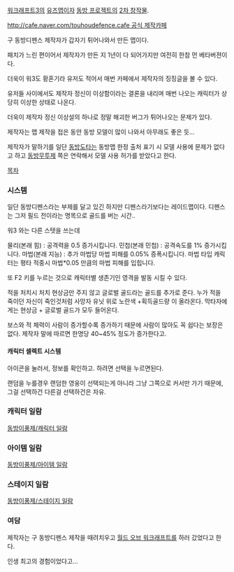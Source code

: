 [[워크래프트3]]의 [[유즈맵]]이자 [[동방 프로젝트]]의 [[2차 창작]]물.

[[http://cafe.naver.com/touhoudefence.cafe 공식 제작카페]]

구 동방디펜스 제작자가 갑자기 튀어나와서 만든 맵이다. 

패치가 느린 편이어서 제작자가 만든 지 1년이 다 되어가지만 여전히 한참 먼 베타버젼이다.

더욱이 워3도 황혼기라 유저도 적어서 매번 카페에서 제작자의 징징글을 볼 수 있다.

유저들 사이에서도 제작자 정신이 이상함이라는 결론을 내리며 매번 나오는 캐릭터가 상당히 이상한 상태로 나온다.

더욱이 제작자 정신 이상설의 하나로 정말 해괴한 버그가 튀어나오는 문제가 있다.

제작자는 맵 제작을 접은 동안 동방 모델이 많이 나와서 아무래도 좋은 듯...

제작자가 말하기를 일단 [[동방도타]]는 동방맵 한정 출처 표기 시 모델 사용에 문제가 없다고 하고 [[동방무투제]] 쪽은 연락해서 모델 사용 허가를 받았다고 한다.

[[목차]]
=== 시스템 ===

일단 동방디펜스라는 부제를 달고 있긴 하지만 디펜스라기보다는 레이드맵이다.
디펜스는 그저 필드 전이라는 명목으로 골드를 버는 시간..

워3 와는 다른 스텟을 쓰는데

물리(본래 힘) : 공격력을 0.5 증가시킵니다.
민첩(본래 민첩) : 공격속도를 1% 증가시킵니다.
마법(본래 지능) : 추가 마법당 마법 피해를 0.05% 증폭시킵니다. 마법 타입 캐릭터는 평타 적중시 마법*0.05 만큼의 마법 피해를 입힙니다.

또 F2 키를 누르는 것으로 캐릭터별 생존기인 영격을 발동 시킬 수 있다.

적을 처치시 처치 현상금만 주지 않고 글로벌 골드라는 골드를 추가로 준다. 누가 적을 죽이던 자신이 죽인것처럼 사망자 유닛 위로 노란색 +획득골드량 이 올라온다. 막타자에게는 현상금 + 글로벌 골드가 모두 들어온다.

보스와 적 체력이 사람이 증가할수록 증가하기 때문에 사람이 많아도 꼭 쉽다는 보장은 없다. 제작자 말에 따르면 한명당 40~45% 정도가 증가한다고.

==== 캐릭터 셀렉트 시스템 ====
아이콘을 눌러서, 정보를 확인하고. 하려면 선택을 누르면된다.


랜덤을 누를경우 랜덤한 영웅이 선택되는게 아니라 그냥 그쪽으로 커서만 가기 때문에, 그걸 선택하건 다른걸 선택하건은 자유.


=== 캐릭터 일람 ===

[[동방이풍제/캐릭터 일람]]

=== 아이템 일람 ===

[[동방이풍제/아이템 일람]]

=== 스테이지 일람 ===

[[동방이풍제/스테이지 일람]]

=== 여담 ===

제작자는 구 동방디펜스 제작을 때려치우고 [[월드 오브 워크래프트]]를 하러 갔었다고 한다.

인생 최고의 경험이었다고...
